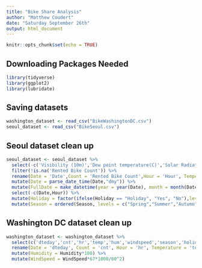 ```yaml
---
title: "Bike Share Analysis"
author: "Matthew Coudert"
date: "Saturday September 26th"
output: html_document
---
```


```r
knitr::opts_chunk$set(echo = TRUE)
```

## Downloading Packages Needed
```r
library(tidyverse)
library(ggplot2)
library(lubridate)
```

## Saving datasets
```r
washington_dataset <- read_csv("BikeWashingtonDC.csv")
seoul_dataset <- read_csv("BikeSeoul.csv")
```

## Seoul dataset clean up
```r
seoul_dataset <- seoul_dataset %>%
  select(-c('Visibility (10m)','Dew point temperature(C)','Solar Radiation (MJ/m2)','Rainfall(mm)','Snowfall (cm)','Functioning Day')) %>% 
  filter(!is.na('Rented Bike Count')) %>%
  rename(Date = 'Date',Count = 'Rented Bike Count',Hour = 'Hour', Temperature = 'Temperature(C)', Humidity = 'Humidity(%)', WindSpeed = 'Wind speed (m/s)', Season = 'Seasons', Holiday = 'Holiday') %>%
  mutate(Date = parse_date_time(Date,"dmy")) %>%
  mutate(FullDate = make_datetime(year = year(Date), month = month(Date), day = day(Date), hour = Hour)) %>%
  select(-c(Date,Hour)) %>%
  mutate(Holiday = factor(ifelse(Holiday == "Holiday", "Yes", "No"),levels = c("Yes","No"))) %>%
  mutate(Season = ordered(Season, levels = c("Spring","Summer","Autumn","Winter")))
```

## Washington DC dataset clean up
```r
washington_dataset <- washington_dataset %>%
  select(c('dteday','cnt','hr','temp','hum','windspeed','season','holiday')) %>%
  rename(Date = 'dteday', Count = 'cnt', Hour = 'hr', Temperature = 'temp', Humidity = 'hum', WindSpeed = 'windspeed', Season = 'season', Holiday = 'holiday') %>%
  mutate(Humidity = Humidity*100) %>%
  mutate(WindSpeed = WindSpeed*67*1000/60^2)
```

